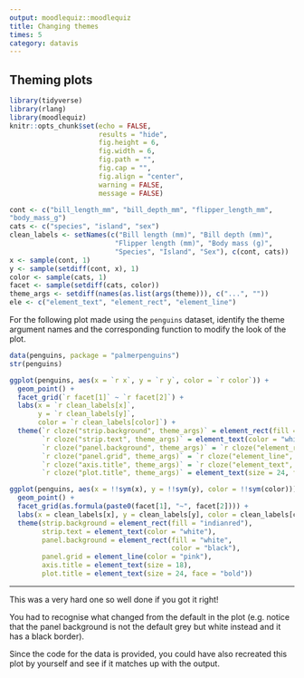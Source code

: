 ```yaml
---
output: moodlequiz::moodlequiz
title: Changing themes
times: 5
category: datavis
---
```


## Theming plots

```r
library(tidyverse)
library(rlang)
library(moodlequiz)
knitr::opts_chunk$set(echo = FALSE,
                      results = "hide",
                      fig.height = 6, 
                      fig.width = 6,
                      fig.path = "",
                      fig.cap = "",
                      fig.align = "center",
                      warning = FALSE,
                      message = FALSE)
```
```r
cont <- c("bill_length_mm", "bill_depth_mm", "flipper_length_mm", 
"body_mass_g")
cats <- c("species", "island", "sex")
clean_labels <- setNames(c("Bill length (mm)", "Bill depth (mm)", 
                          "Flipper length (mm)", "Body mass (g)",
                          "Species", "Island", "Sex"), c(cont, cats))
x <- sample(cont, 1)
y <- sample(setdiff(cont, x), 1)
color <- sample(cats, 1)
facet <- sample(setdiff(cats, color))
theme_args <- setdiff(names(as.list(args(theme))), c("...", ""))
ele <- c("element_text", "element_rect", "element_line")
```

For the following plot made using the `penguins` dataset, identify the theme argument names and the corresponding function to modify the look of the plot. 

```r
data(penguins, package = "palmerpenguins")
str(penguins)
```

```r
ggplot(penguins, aes(x = `r x`, y = `r y`, color = `r color`)) + 
  geom_point() +
  facet_grid(`r facet[1]` ~ `r facet[2]`) +
  labs(x = `r clean_labels[x]`, 
       y = `r clean_labels[y]`,
       color = `r clean_labels[color]`) +
  theme(`r cloze("strip.background", theme_args)` = element_rect(fill = "indianred"),
        `r cloze("strip.text", theme_args)` = element_text(color = "white"),
        `r cloze("panel.background", theme_args)` = `r cloze("element_rect", ele)`(fill = "white", color = "black"),
        `r cloze("panel.grid", theme_args)` = `r cloze("element_line", ele)`(color = "pink"),
        `r cloze("axis.title", theme_args)` = `r cloze("element_text", ele)`(size = 18),
        `r cloze("plot.title", theme_args)` = element_text(size = 24, face = "bold"))
```


```r
ggplot(penguins, aes(x = !!sym(x), y = !!sym(y), color = !!sym(color))) + 
  geom_point() +
  facet_grid(as.formula(paste0(facet[1], "~", facet[2]))) +
  labs(x = clean_labels[x], y = clean_labels[y], color = clean_labels[color], title = "Palmer Penguins") +
  theme(strip.background = element_rect(fill = "indianred"),
        strip.text = element_text(color = "white"),
        panel.background = element_rect(fill = "white",
                                        color = "black"),
        panel.grid = element_line(color = "pink"),
        axis.title = element_text(size = 18),
        plot.title = element_text(size = 24, face = "bold"))
```

---

This was a very hard one so well done if you got it right! 

You had to recognise what changed from the default in the plot (e.g. notice that the panel background is not the default grey but white instead and it has a black border). 

Since the code for the data is provided, you could have also recreated this plot by yourself and see if it matches up with the output. 
